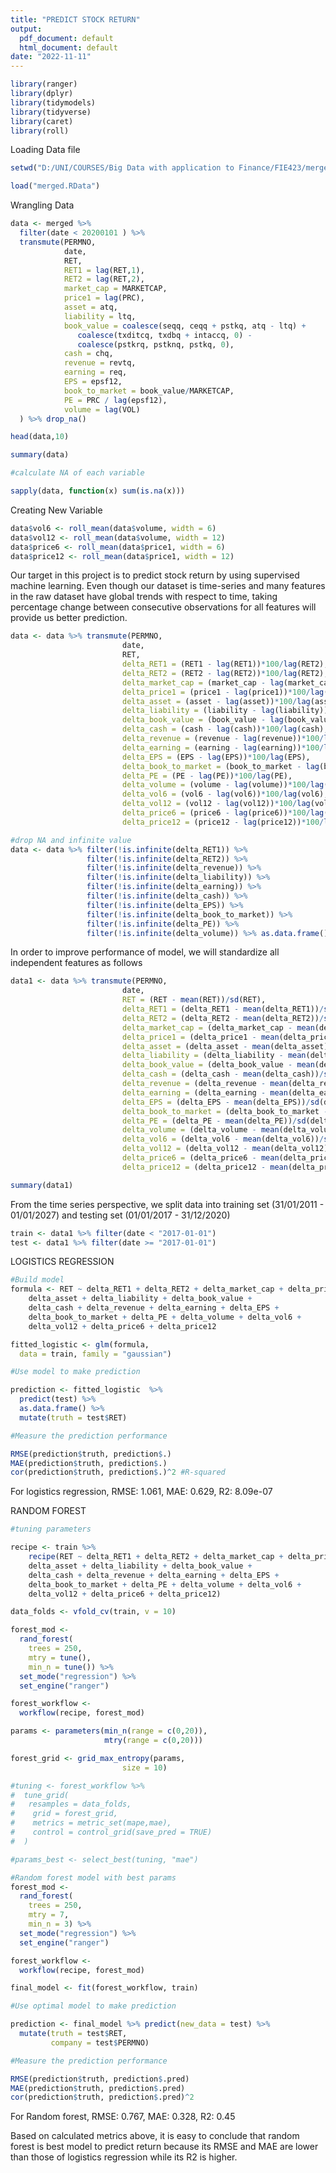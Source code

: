 ---
title: "PREDICT STOCK RETURN"
output:
  pdf_document: default
  html_document: default
date: "2022-11-11"
---
```{r}
library(ranger)
library(dplyr)
library(tidymodels)
library(tidyverse)
library(caret)
library(roll)
```

Loading Data file

```{r}
setwd("D:/UNI/COURSES/Big Data with application to Finance/FIE423/merged/RET")

load("merged.RData")

```

Wrangling Data
```{r}
data <- merged %>% 
  filter(date < 20200101 ) %>% 
  transmute(PERMNO,
            date,
            RET,
            RET1 = lag(RET,1),
            RET2 = lag(RET,2),
            market_cap = MARKETCAP,
            price1 = lag(PRC),
            asset = atq,
            liability = ltq,
            book_value = coalesce(seqq, ceqq + pstkq, atq - ltq) + 
               coalesce(txditcq, txdbq + intaccq, 0) - 
               coalesce(pstkrq, pstknq, pstkq, 0),
            cash = chq,
            revenue = revtq,
            earning = req,
            EPS = epsf12,
            book_to_market = book_value/MARKETCAP,
            PE = PRC / lag(epsf12),
            volume = lag(VOL)
  ) %>% drop_na()

head(data,10)
```
```{r}
summary(data)
```
```{r}
#calculate NA of each variable

sapply(data, function(x) sum(is.na(x)))

```
Creating New Variable

```{r}
data$vol6 <- roll_mean(data$volume, width = 6)
data$vol12 <- roll_mean(data$volume, width = 12)
data$price6 <- roll_mean(data$price1, width = 6)
data$price12 <- roll_mean(data$price1, width = 12)
```


Our target in this project is to predict stock return by using supervised machine learning.
Even though our dataset is time-series and many features in the raw dataset have global trends with respect to time, 
taking percentage change between consecutive observations for all features will provide us better prediction.

```{r}
data <- data %>% transmute(PERMNO,
                         date,
                         RET,
                         delta_RET1 = (RET1 - lag(RET1))*100/lag(RET2),
                         delta_RET2 = (RET2 - lag(RET2))*100/lag(RET2),
                         delta_market_cap = (market_cap - lag(market_cap))*100/lag(market_cap),
                         delta_price1 = (price1 - lag(price1))*100/lag(price1),
                         delta_asset = (asset - lag(asset))*100/lag(asset),
                         delta_liability = (liability - lag(liability))*100/lag(liability),
                         delta_book_value = (book_value - lag(book_value))*100/lag(book_value),
                         delta_cash = (cash - lag(cash))*100/lag(cash),
                         delta_revenue = (revenue - lag(revenue))*100/lag(revenue),
                         delta_earning = (earning - lag(earning))*100/lag(earning),
                         delta_EPS = (EPS - lag(EPS))*100/lag(EPS),
                         delta_book_to_market = (book_to_market - lag(book_to_market))*100/lag(book_to_market),
                         delta_PE = (PE - lag(PE))*100/lag(PE),
                         delta_volume = (volume - lag(volume))*100/lag(volume),
                         delta_vol6 = (vol6 - lag(vol6))*100/lag(vol6),
                         delta_vol12 = (vol12 - lag(vol12))*100/lag(vol12),
                         delta_price6 = (price6 - lag(price6))*100/lag(price6),
                         delta_price12 = (price12 - lag(price12))*100/lag(price12)) %>% drop_na()
```


```{r}
#drop NA and infinite value
data <- data %>% filter(!is.infinite(delta_RET1)) %>% 
                 filter(!is.infinite(delta_RET2)) %>%
                 filter(!is.infinite(delta_revenue)) %>%
                 filter(!is.infinite(delta_liability)) %>%
                 filter(!is.infinite(delta_earning)) %>%
                 filter(!is.infinite(delta_cash)) %>%
                 filter(!is.infinite(delta_EPS)) %>%
                 filter(!is.infinite(delta_book_to_market)) %>%
                 filter(!is.infinite(delta_PE)) %>%
                 filter(!is.infinite(delta_volume)) %>% as.data.frame()
```

In order to improve performance of model, we will standardize all independent features as follows

```{r}
data1 <- data %>% transmute(PERMNO,
                         date,
                         RET = (RET - mean(RET))/sd(RET),
                         delta_RET1 = (delta_RET1 - mean(delta_RET1))/sd(delta_RET1),
                         delta_RET2 = (delta_RET2 - mean(delta_RET2))/sd(delta_RET2),
                         delta_market_cap = (delta_market_cap - mean(delta_market_cap))/sd(delta_market_cap),
                         delta_price1 = (delta_price1 - mean(delta_price1))/sd(delta_price1),
                         delta_asset = (delta_asset - mean(delta_asset))/sd(delta_asset),
                         delta_liability = (delta_liability - mean(delta_liability))/sd(delta_liability),
                         delta_book_value = (delta_book_value - mean(delta_book_value))/sd(delta_book_value),
                         delta_cash = (delta_cash - mean(delta_cash))/sd(delta_cash),
                         delta_revenue = (delta_revenue - mean(delta_revenue))/sd(delta_revenue),
                         delta_earning = (delta_earning - mean(delta_earning))/sd(delta_earning),
                         delta_EPS = (delta_EPS - mean(delta_EPS))/sd(delta_EPS),
                         delta_book_to_market = (delta_book_to_market - mean(delta_book_to_market))/sd(delta_book_to_market),
                         delta_PE = (delta_PE - mean(delta_PE))/sd(delta_PE),
                         delta_volume = (delta_volume - mean(delta_volume))/sd(delta_volume),
                         delta_vol6 = (delta_vol6 - mean(delta_vol6))/sd(delta_vol6),
                         delta_vol12 = (delta_vol12 - mean(delta_vol12))/sd(delta_vol12),
                         delta_price6 = (delta_price6 - mean(delta_price6))/sd(delta_price6),
                         delta_price12 = (delta_price12 - mean(delta_price12))/sd(delta_price12))   
```


```{r}
summary(data1)
```

From the time series perspective, we split data into training set (31/01/2011 - 01/01/2027)
and testing set (01/01/2017 - 31/12/2020)

```{r}
train <- data1 %>% filter(date < "2017-01-01")
test <- data1 %>% filter(date >= "2017-01-01")
```

LOGISTICS REGRESSION

```{r}
#Build model
formula <- RET ~ delta_RET1 + delta_RET2 + delta_market_cap + delta_price1 +
    delta_asset + delta_liability + delta_book_value + 
    delta_cash + delta_revenue + delta_earning + delta_EPS + 
    delta_book_to_market + delta_PE + delta_volume + delta_vol6 + 
    delta_vol12 + delta_price6 + delta_price12

fitted_logistic <- glm(formula,
  data = train, family = "gaussian")

```

```{r}
#Use model to make prediction 

prediction <- fitted_logistic  %>% 
  predict(test) %>% 
  as.data.frame() %>%
  mutate(truth = test$RET)
```


```{r}
#Measure the prediction performance

RMSE(prediction$truth, prediction$.) 
MAE(prediction$truth, prediction$.) 
cor(prediction$truth, prediction$.)^2 #R-squared
```
For logistics regression, RMSE: 1.061, MAE: 0.629, R2: 8.09e-07

RANDOM FOREST

```{r}
#tuning parameters

recipe <- train %>% 
    recipe(RET ~ delta_RET1 + delta_RET2 + delta_market_cap + delta_price1 +
    delta_asset + delta_liability + delta_book_value + 
    delta_cash + delta_revenue + delta_earning + delta_EPS + 
    delta_book_to_market + delta_PE + delta_volume + delta_vol6 + 
    delta_vol12 + delta_price6 + delta_price12)

data_folds <- vfold_cv(train, v = 10)

forest_mod <- 
  rand_forest(
    trees = 250,
    mtry = tune(),
    min_n = tune()) %>%
  set_mode("regression") %>% 
  set_engine("ranger")

forest_workflow <- 
  workflow(recipe, forest_mod)

params <- parameters(min_n(range = c(0,20)),
                     mtry(range = c(0,20)))

forest_grid <- grid_max_entropy(params,
                         size = 10)

#tuning <- forest_workflow %>% 
#  tune_grid(
#   resamples = data_folds,
#    grid = forest_grid,
#    metrics = metric_set(mape,mae),
#    control = control_grid(save_pred = TRUE)
#  )

#params_best <- select_best(tuning, "mae")

```

```{r}
#Random forest model with best params
forest_mod <- 
  rand_forest(
    trees = 250,
    mtry = 7,
    min_n = 3) %>%
  set_mode("regression") %>% 
  set_engine("ranger")

forest_workflow <- 
  workflow(recipe, forest_mod)

final_model <- fit(forest_workflow, train)

```

```{r}
#Use optimal model to make prediction

prediction <- final_model %>% predict(new_data = test) %>%
  mutate(truth = test$RET,
         company = test$PERMNO)
```

```{r}
#Measure the prediction performance

RMSE(prediction$truth, prediction$.pred) 
MAE(prediction$truth, prediction$.pred) 
cor(prediction$truth, prediction$.pred)^2 

```
For Random forest, RMSE: 0.767, MAE: 0.328, R2: 0.45

Based on calculated metrics above, it is easy to conclude that random forest is best model to predict return 
because its RMSE and MAE are lower than those of logistics regression while its R2 is higher.


















